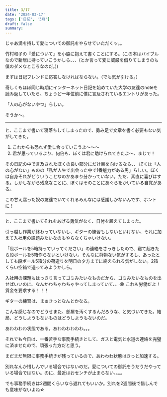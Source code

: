 ```yaml
---
title: 3/17
date: '2024-03-17'
tags: ['日記', '3月']
draft: false
summary: 
---
```

じゃあ満を持して愛についての御託をやらせていただくッ。。

竹村和子の『愛について』を小脇に抱えて書くことにする。(この本はバイブルなので新居に持っていこうかしら、、、(とか言って変に威厳を借りてしまうのも僕のダメなところなのだ。))

まずは日記フレンドに応答しなければならない。（でも気が引ける。）

奇しくもほぼ同じ時期にインターネット日記を始めていた大学の友達のnoteを読み返していたら、ちょうど一年位前に僕に言及されているエントリがあった。

「人の心がないやつ」らしい。

そうか〜。

---
と、ここまで書いて寝落ちしてしまったので、勇み足で文章を書く必要もない気がしてきた。

1. これからも恐れず愛し合っていこうよ〜〜〜
2. 君が思っているより、何倍も、ぼくは君に助けられてきたよ〜、まじで！

その日記の中で言及されたぼくの良い部分にだけ目を向けるなら、、
ぼくは「人の心がない」ものの「私が人生で出会った中で1番魅力がある男」らしい。ぼくは自身それがどういうことなのかあまり分かっていない。ただ、素直に喜びはする。しかしながら残念なことに、ぼくはそのことにあぐらをかいている自覚がある。

この甘え腐った奴の友達でいてくれるみんなには感謝しかないんです、ホントに！

---
と、ここまで書いてそれをあげる勇気がなく、日付を超えてしまった。

引っ越し作業が終わっていないし、ギターの練習もしないといけない、それに加えて入社用の課題みたいなのもやらなくちゃいけない。

「段ボールを5箱持っていってください」の連絡をさっきしたので、寝て起きたら段ボールを5箱作らないといけない。そんなに荷物ない気がするし、あったとしても段ボール5箱分の荷造りを明日の夕方までに終えられる気がしない。2箱くらい空箱で送ってみようかしら。

入社用の課題もはっきり言ってゴミみたいなものだから、ゴミみたいなものを出せばいいのに、なんかわちゃわちゃやってしまっていて、、😭
これも労働だよ！賃金を要求する！！！

ギターの練習は、まぁきっとなんとかなる。

こんな感じなのでどうせまた、部屋を汚くするんだろうな、と気づいてきた。結局、どうしようもないものはどうしようもないのだ。

あわわわわ状態である。あわわわわわわ。。。

それでも今日は、一番苦手な事務手続きとして、ガスと電気と水道の連絡を完璧に済ませたので、頑張った方だと思う。

まだまだ無限に事務手続きが残っているので、あわわわ状態はきっと加速する。

別れなんか惜しんでいる場合ではないのだ。愛についての御託をうだうだやっている場合ではない。のに、最近はおセンチが止まらない。。。。

でも事務手続きは2週間くらいなら遅れてもいいか。別れを2週間後で惜しんでも意味がないよね☆
